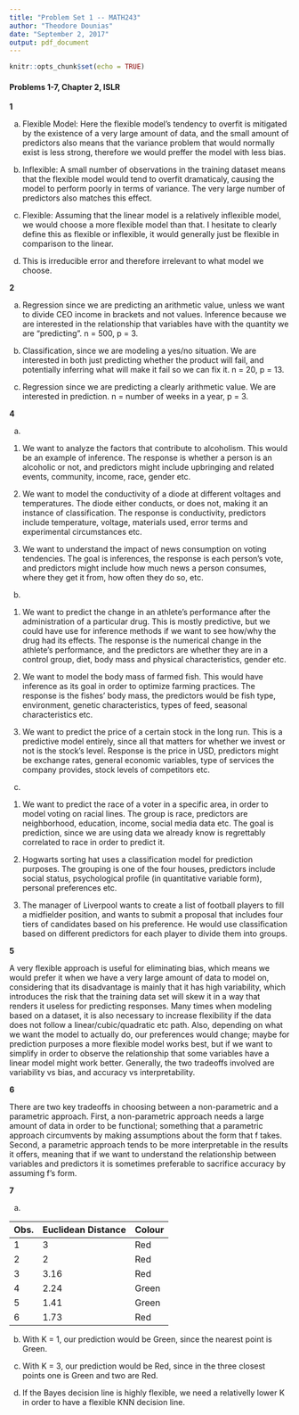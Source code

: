 ```yaml
---
title: "Problem Set 1 -- MATH243"
author: "Theodore Dounias"
date: "September 2, 2017"
output: pdf_document
---
```


```r
knitr::opts_chunk$set(echo = TRUE)
```

#### Problems 1-7, Chapter 2, ISLR

**1**
  
a) Flexible Model: Here the flexible model's tendency to overfit is mitigated by the existence of a very large amount of data, and the small amount of predictors also means that the variance problem that would normally exist is less strong, therefore we would preffer the model with less bias.
  
b) Inflexible: A small number of observations in the training dataset means that the flexible model would tend to overfit dramaticaly, causing the model to perform poorly in terms of variance. The very large number of predictors also matches this effect.
  
c) Flexible: Assuming that the linear model is a relatively inflexible model, we would choose a more flexible model than that. I hesitate to clearly define this as flexible or inflexible, it would generally just be flexible in comparison to the linear.
  
d) This is irreducible error and therefore irrelevant to what model we choose.
   
    
**2**
  
a) Regression since we are predicting an arithmetic value, unless we want to divide CEO income in brackets and not values. Inference because we are interested in the relationship that variables have with the quantity we are "predicting". n = 500, p = 3.
  
b) Classification, since we are modeling a yes/no situation. We are interested in both just predicting whether the product will fail, and potentially inferring what will make it fail so we can fix it. n = 20, p = 13.
   
c) Regression since we are predicting a clearly arithmetic value. We are interested in prediction. n = number of weeks in a year, p = 3.
  

  
**4**
  
a) 

1) We want to analyze the factors that contribute to alcoholism. This would be an example of inference. The response is whether a person is an alcoholic or not, and predictors might include upbringing and related events, community, income, race, gender etc.
  
2) We want to model the conductivity of a diode at different voltages and temperatures. The diode either conducts, or does not, making it an instance of classification. The response is conductivity, predictors include temperature, voltage, materials used, error terms and experimental circumstances etc.
  
3) We want to understand the impact of news consumption on voting tendencies. The goal is inferences, the response is each person's vote, and predictors might include how much news a person consumes, where they get it from, how often they do so, etc.
   
b) 

1) We want to predict the change in an athlete's performance after the administration of a particular drug. This is mostly predictive, but we could have use for inference methods if we want to see how/why the drug had its effects. The response is the numerical change in the athlete's performance, and the predictors are whether they are in a control group, diet, body mass and physical characteristics, gender etc.
  
2) We want to model the body mass of farmed fish. This would have inference as its goal in order to optimize farming practices. The response is the fishes' body mass, the predictors would be fish type, environment, genetic characteristics, types of feed, seasonal characteristics etc.
  
3) We want to predict the price of a certain stock in the long run. This is a predictive model entirely, since all that matters for whether we invest or not is the stock's level. Response is the price in USD, predictors might be exchange rates, general economic variables, type of services the company provides, stock levels of competitors etc.
    
c) 

1) We want to predict the race of a voter in a specific area, in order to model voting on racial lines. The group is race, predictors are neighborhood, education, income, social media data etc. The goal is prediction, since we are using data we already know is regrettably correlated to race in order to predict it.
  
2) Hogwarts sorting hat uses a classification model for prediction purposes. The grouping is one of the four houses, predictors include social status, psychological profile (in quantitative variable form), personal preferences etc.
  
3) The manager of Liverpool wants to create a list of football players to fill a midfielder position, and wants to submit a proposal that includes four tiers of candidates based on his preference. He would use classification based on different predictors for each player to divide them into groups.
  
   
    
**5**
  
A very flexible approach is useful for eliminating bias, which means we would prefer it when we have a very large amount of data to model on, considering that its disadvantage is mainly that it has high variability, which introduces the risk that the training data set will skew it in a way that renders it useless for predicting responses. Many times when modeling based on a dataset, it is also necessary to increase flexibility if the data does not follow a linear/cubic/quadratic etc path. Also, depending on what we want the model to actually do, our preferences would change; maybe for prediction purposes a more flexible model works best, but if we want to simplify in order to observe the relationship that some variables have a linear model might work better. Generally, the two tradeoffs involved are variability vs bias, and accuracy vs interpretability.
   
    
     
**6**
  
There are two key tradeoffs in choosing between a non-parametric and a parametric approach. First, a non-parametric approach needs a large amount of data in order to be functional; something that a parametric approach circumvents by making assumptions about the form that f takes. Second, a parametric approach tends to be more interpretable in the results it offers, meaning that if we want to understand the relationship between variables and predictors it is sometimes preferable to sacrifice accuracy by assuming f’s form.
    
   
    
**7**
   
a)
  
Obs. | Euclidean Distance | Colour
---- | -------------      | --------
1    | 3                  | Red
2    | 2                  | Red
3    | 3.16               | Red
4    | 2.24               | Green
5    | 1.41               | Green
6    | 1.73               | Red
   
  
b) With K = 1, our prediction would be Green, since the nearest point is Green.
   
c) With K = 3, our prediction would be Red, since in the three closest points one is Green and two are Red.
   
d) If the Bayes decision line is highly flexible, we need a relativelly lower K in order to have a flexible KNN decision line.
